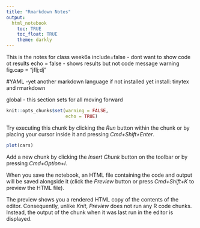 ```yaml
---
title: "Rmarkdown Notes"
output: 
  html_notebook
    toc: TRUE
    toc_float: TRUE
    theme: darkly
---
```


This is the notes for class week6a
include=false - dont want to show code ot results
echo = false - shows results but not code
message
warning
fig.cap = "jflj;dj"




#YAML -yet another markdown language
if not installed yet install:
tinytex and
rmarkdown

global - this section sets for all moving forward
```r
knit::opts_chunks$set(warning = FALSE,
                      echo = TRUE)
```

Try executing this chunk by clicking the *Run* button within the chunk or by placing your cursor inside it and pressing *Cmd+Shift+Enter*. 

```r
plot(cars)
```

Add a new chunk by clicking the *Insert Chunk* button on the toolbar or by pressing *Cmd+Option+I*.

When you save the notebook, an HTML file containing the code and output will be saved alongside it (click the *Preview* button or press *Cmd+Shift+K* to preview the HTML file). 

The preview shows you a rendered HTML copy of the contents of the editor. Consequently, unlike *Knit*, *Preview* does not run any R code chunks. Instead, the output of the chunk when it was last run in the editor is displayed.

